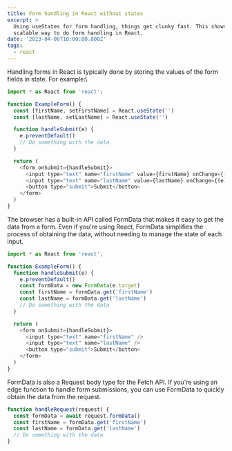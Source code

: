```yaml
---
title: Form handling in React without states
excerpt: >
  Using useStates for form handling, things get clunky fast. This shows a clean
  scalable way to do form handling in React.
date: '2023-04-06T10:00:00.000Z'
tags:
  - react
---
```


Handling forms in React is typically done by storing the values of the form fields in state. For example:\\

```javascript
import * as React from 'react';

function ExampleForm() {
  const [firstName, setFirstName] = React.useState('')
  const [lastName, setLastName] = React.useState('')

  function handleSubmit(e) {
    e.preventDefault()
    // Do something with the data
  }

  return (
    <form onSubmit={handleSubmit}>
      <input type="text" name="firstName" value={firstName} onChange={(e) => setFirstName(e.target.value)} />
      <input type="text" name="lastName" value={lastName} onChange={(e) => setLastName(e.target.value)} />
      <button type="submit">Submit</button>
    </form>
  )
}
```

The browser has a built-in API called FormData that makes it easy to get the data from a form. Even if you're using React, FormData simplifies the process of obtaining the data, without needing to manage the state of each input.

```javascript
import * as React from 'react';

function ExampleForm() {
  function handleSubmit(e) {
    e.preventDefault()
    const formData = new FormData(e.target)
    const firstName = formData.get('firstName')
    const lastName = formData.get('lastName')
    // Do something with the data
  }

  return (
    <form onSubmit={handleSubmit}>
      <input type="text" name="firstName" />
      <input type="text" name="lastName" />
      <button type="submit">Submit</button>
    </form>
  )
}
```

FormData is also a Request body type for the Fetch API. If you're using an edge function to handle form submissions, you can use FormData to quickly obtain the data from the request.

```javascript
function handleRequest(request) {
  const formData = await request.formData()
  const firstName = formData.get('firstName')
  const lastName = formData.get('lastName')
  // Do something with the data
}
```
